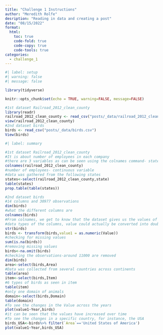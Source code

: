 ```yaml
---
title: "Challenge 1 Instructions"
author: "Meredith Rolfe"
desription: "Reading in data and creating a post"
date: "08/15/2022"
format:
  html:
    toc: true
    code-fold: true
    code-copy: true
    code-tools: true
categories:
  - challenge_1
---
```


```r
#| label: setup
#| warning: false
#| message: false

library(tidyverse)

knitr::opts_chunk$set(echo = TRUE, warning=FALSE, message=FALSE)
```


```r
#1st dataset Railroad_2012_clean_county
library(readr)
railroad_2012_clean_county <- read_csv("posts/_data/railroad_2012_clean_county.csv")
view(railroad_2012_clean_county)
#2nd dataset birds
birds <- read_csv("posts/_data/birds.csv")
View(birds)
```

```r
#| label: summary

#1st dataset Railroad_2012_clean_county
#It is about number of employees in each company
#there are 3 variables as can be seen using the colnames command- state, county, number of employees
colnames(railroad_2012_clean_county)
#number of employees- continuous variable
#data was gathered from the following states
states<-select(railroad_2012_clean_county,state)
table(states)
prop.table(table(states))

#2nd dataset birds
#14 columns and 30977 observations
dim(birds) 
#what the different columns are
colnames(birds)
#From colnames, we get to know that the dataset gives us the values of the dietary energy intake for different countries across different years
#data types of the columns, value could actually be converted into double type
str(birds)
birds <- transform(birds,value1 = as.numeric(Value))
#checking for missing values
sum(is.na(birds))
#removing missing values
birds<-na.omit(birds)
#checking the observations-around 11000 are removed
dim(birds)
area<-select(birds,Area)
#Data was collected from several countries across continents
table(area)
item<-select(birds,Item)
#6 types of birds as seen in item
table(item)
#only one domain of animals
domain<-select(birds,Domain)
table(domain)
#To see the changes in the Value across the years
plot(value1~Year,birds)
#it can be seen that the values have increased over time
#To see the changes in a specific country, for instance, the USA 
birds_USA<-birds%>% filter(`Area`=='United States of America')
plot(value1~Year,birds_USA)
```
